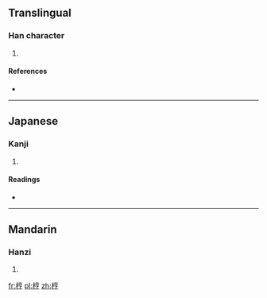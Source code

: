 ==Translingual==

===Han character===
{{Han char|rn=75|rad=木|as=07|sn=11|four=|canj=木卜口弓 (DYRN), X木卜口弓 (XDYRN)}}

# {{defn|Han|sort=木07}}

====References====
* {{Han ref|kx=0528.130|dkj=14833|hdz=21219.010|uh=6888|ud=26760}}

----

==Japanese==

===Kanji===
{{ja-kanji|grade=|rs=木07}}

# {{defn|lang=ja|sort=木07}}

====Readings====
* {{ja-readings|on=[[ほう]] (hō), [[ひょう]] (hyō)|kun=[[きでつくつたおおゆみ]] (kidetsukutsutaooyumi)}}

----

==Mandarin==

===Hanzi===
{{cmn-hanzi|pin=[[pēng]] ([[peng1]])|wg=p'eng<sup>1</sup>}}

# {{defn|lang=cmn|sort=木07}}

[[fr:梈]]
[[pl:梈]]
[[zh:梈]]